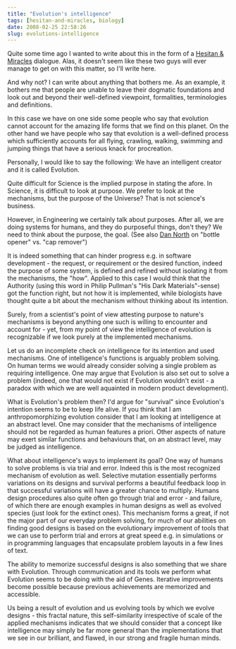 ```yaml
---
title: "Evolution's intelligence"
tags: [hesitan-and-miracles, biology]
date: 2008-02-25 22:58:26
slug: evolutions-intelligence
---
```


Quite some time ago I wanted to write about this in the form of a [Hesitan & Miracles](/posts/mr-evolute/) dialogue. Alas, it doesn't seem like these two guys will ever manage to get on with this matter, so I'll write here.

And why not? I can write about anything that bothers me. As an example, it bothers me that people are unable to leave their dogmatic foundations and look out and beyond their well-defined viewpoint, formalities, terminologies and definitions.

In this case we have on one side some people who say that evolution cannot account for the amazing life forms that we find on this planet. On the other hand we have people who say that evolution is a well-defined process which sufficiently accounts for all flying, crawling, walking, swimming and jumping things that have a serious knack for procreation.

Personally, I would like to say the following: We have an intelligent creator and it is called Evolution.

Quite difficult for Science is the implied purpose in stating the afore. In Science, it is difficult to look at purpose. We prefer to look at the mechanisms, but the purpose of the Universe? That is not science's business.

However, in Engineering we certainly talk about purposes. After all, we are doing systems for humans, and they do purposeful things, don't they? We need to think about the purpose, the goal. (See also [Dan North](http://dannorth.net/2008/02/goal-oriented-vocabulary) on "bottle opener" vs. "cap remover")

It is indeed something that can hinder progress e.g. in software development - the request, or requirement or the desired function, indeed the purpose of some system, is defined and refined without isolating it from the mechanisms, the "how". Applied to this case I would think that the Authority (using this word in Philip Pullman's "His Dark Materials"-sense) got the function right, but not how it is implemented, while biologists have thought quite a bit about the mechanism without thinking about its intention. 

Surely, from a scientist's point of view attesting purpose to nature's mechanisms is beyond anything one such is willing to encounter and account for - yet, from my point of view the intelligence of evolution is recognizable if we look purely at the implemented mechanisms.

Let us do an incomplete check on intelligence for its intention and used mechanisms. One of intelligence's functions is arguably problem solving. On human terms we would already consider solving a single problem as requiring intelligence. 
One may argue that Evolution is also set out to solve a problem (indeed, one that would not exist if Evolution wouldn't exist - a paradox with which we are well aquainted in modern product development).

What is Evolution's problem then? I'd argue for "survival" since Evolution's intention seems to be to keep life alive. If you think that I am anthropomorphizing evolution consider that I am looking at intelligence at an abstract level. One may consider that the mechanisms of intelligence should not be regarded as human features a priori. Other aspects of nature may exert similar functions and behaviours that, on an abstract level, may be judged as intelligence.

What about intelligence's ways to implement its goal? One way of humans to solve problems is via trial and error. Indeed this is the most recognized mechanism of evolution as well. Selective mutation essentially performs variations on its designs and survival performs a beautiful feedback loop in that successful variations will have a greater chance to multiply.
Humans design procedures also quite often go through trial and error - and failure, of which there are enough examples in human designs as well as evolved species (just look for the extinct ones). This mechanism forms a great, if not the major part of our everyday problem solving, for much of our abilities on finding good designs is based on the evolutionary improvement of tools that we can use to perform trial and errors at great speed e.g. in simulations or in programming languages that encapsulate problem layouts in a few lines of text.

The ability to memorize successful designs is also something that we share with Evolution. Through communication and its tools we perform what Evolution seems to be doing with the aid of Genes. Iterative improvements become possible because previous achievements are memorized and accessible.

Us being a result of evolution and us evolving tools by which we evolve designs - this fractal nature, this self-similarity irrespective of scale of the applied mechanisms indicates that we should consider that a concept like intelligence may simply be far more general than the implementations that we see in our brilliant, and flawed, in our strong and fragile human minds.